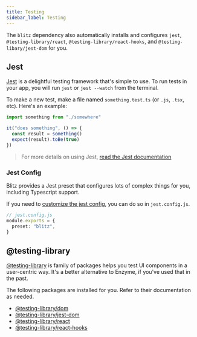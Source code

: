 ```yaml
---
title: Testing
sidebar_label: Testing
---
```


The `blitz` dependency also automatically installs and configures `jest`, `@testing-library/react`, `@testing-library/react-hooks`, and `@testing-libary/jest-dom` for you.

## Jest

[Jest](https://jestjs.io/) is a delightful testing framework that's simple to use. To run tests in your app, you will run `jest` or `jest --watch` from the terminal.

To make a new test, make a file named `something.test.ts` (or `.js`, `.tsx`, etc). Here's an example:

```ts
import something from "./somewhere"

it("does something", () => {
  const result = something()
  expect(result).toBe(true)
})
```

> For more details on using Jest, [read the Jest documentation](https://jestjs.io/docs/en/using-matchers)

### Jest Config

Blitz provides a Jest preset that configures lots of complex things for you, including Typescript support.

If you need to [customize the jest config](https://jestjs.io/docs/en/configuration), you can do so in `jest.config.js`.

```ts
// jest.config.js
module.exports = {
  preset: "blitz",
}
```

## @testing-library

[@testing-library](https://testing-library.com/docs/) is family of packages helps you test UI components in a user-centric way. It's a better alternative to Enzyme, if you've used that in the past.

The following packages are installed for you. Refer to their documentation as needed.

- [@testing-library/dom](https://testing-library.com/docs/dom-testing-library/intro)
- [@testing-library/jest-dom](https://testing-library.com/docs/ecosystem-jest-dom)
- [@testing-library/react](https://testing-library.com/docs/react-testing-library/intro)
- [@testing-library/react-hooks](https://react-hooks-testing-library.com/)
